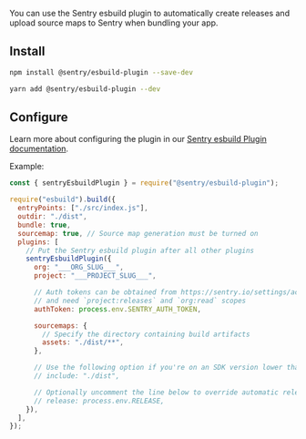 You can use the Sentry esbuild plugin to automatically create releases and upload source maps to Sentry when bundling your app.

## Install

```bash {tabTitle:npm}
npm install @sentry/esbuild-plugin --save-dev
```

```bash {tabTitle:Yarn}
yarn add @sentry/esbuild-plugin --dev
```

## Configure

Learn more about configuring the plugin in our [Sentry esbuild Plugin documentation](https://github.com/getsentry/sentry-javascript-bundler-plugins/tree/main/packages/esbuild-plugin).

Example:

```javascript {filename:esbuild.config.js}
const { sentryEsbuildPlugin } = require("@sentry/esbuild-plugin");

require("esbuild").build({
  entryPoints: ["./src/index.js"],
  outdir: "./dist",
  bundle: true,
  sourcemap: true, // Source map generation must be turned on
  plugins: [
    // Put the Sentry esbuild plugin after all other plugins
    sentryEsbuildPlugin({
      org: "___ORG_SLUG___",
      project: "___PROJECT_SLUG___",

      // Auth tokens can be obtained from https://sentry.io/settings/account/api/auth-tokens/
      // and need `project:releases` and `org:read` scopes
      authToken: process.env.SENTRY_AUTH_TOKEN,

      sourcemaps: {
        // Specify the directory containing build artifacts
        assets: "./dist/**",
      },

      // Use the following option if you're on an SDK version lower than 7.47.0:
      // include: "./dist",

      // Optionally uncomment the line below to override automatic release name detection
      // release: process.env.RELEASE,
    }),
  ],
});
```
